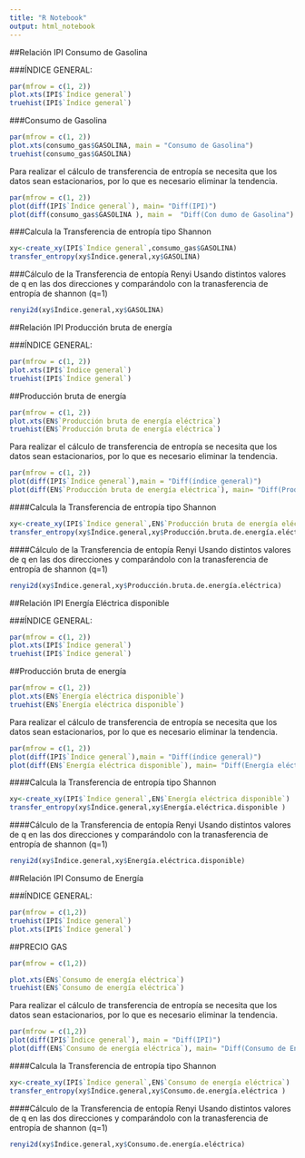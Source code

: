 ```yaml
---
title: "R Notebook"
output: html_notebook
---
```


##Relación IPI Consumo de Gasolina


###ÍNDICE GENERAL:




```r
par(mfrow = c(1, 2))
plot.xts(IPI$`Índice general`)
truehist(IPI$`Índice general`)
```


###Consumo de Gasolina
```r
par(mfrow = c(1, 2))
plot.xts(consumo_gas$GASOLINA, main = "Consumo de Gasolina")
truehist(consumo_gas$GASOLINA)
```


Para realizar el cálculo de transferencia de entropía se necesita que los datos sean estacionarios, por lo que es necesario eliminar la tendencia.


```r
par(mfrow = c(1, 2))
plot(diff(IPI$`Índice general`), main= "Diff(IPI)")
plot(diff(consumo_gas$GASOLINA ), main =  "Diff(Con dumo de Gasolina")
```
###Calcula la Transferencia de entropía tipo Shannon
```r
xy<-create_xy(IPI$`Índice general`,consumo_gas$GASOLINA)
transfer_entropy(xy$Índice.general,xy$GASOLINA)

```


###Cálculo de la Transferencia de entopía Renyi 
Usando distintos valores de q en las dos direcciones y comparándolo con la tranasferencia de entropía de shannon (q=1)

```r
renyi2d(xy$Índice.general,xy$GASOLINA)
```


##Relación IPI Producción bruta de energía


###ÍNDICE GENERAL:

```r
par(mfrow = c(1, 2))
plot.xts(IPI$`Índice general`)
truehist(IPI$`Índice general`)
```


##Producción bruta de energía
```r
par(mfrow = c(1, 2))
plot.xts(EN$`Producción bruta de energía eléctrica`)
truehist(EN$`Producción bruta de energía eléctrica`)
```


Para realizar el cálculo de transferencia de entropía se necesita que los datos sean estacionarios, por lo que es necesario eliminar la tendencia.


```r
par(mfrow = c(1, 2))
plot(diff(IPI$`Índice general`),main = "Diff(índice general)")
plot(diff(EN$`Producción bruta de energía eléctrica`), main= "Diff(Producción bruta de energía eléctrica")
```
####Calcula la Transferencia de entropía tipo Shannon
```r
xy<-create_xy(IPI$`Índice general`,EN$`Producción bruta de energía eléctrica`)
transfer_entropy(xy$Índice.general,xy$Producción.bruta.de.energía.eléctrica)

```


####Cálculo de la Transferencia de entopía Renyi 
Usando distintos valores de q en las dos direcciones y comparándolo con la tranasferencia de entropía de shannon (q=1)

```r
renyi2d(xy$Índice.general,xy$Producción.bruta.de.energía.eléctrica)
```


##Relación IPI Energía Eléctrica disponible


###ÍNDICE GENERAL:

```r
par(mfrow = c(1, 2))
plot.xts(IPI$`Índice general`)
truehist(IPI$`Índice general`)
```


##Producción bruta de energía
```r
par(mfrow = c(1, 2))
plot.xts(EN$`Energía eléctrica disponible`)
truehist(EN$`Energía eléctrica disponible`)
```


Para realizar el cálculo de transferencia de entropía se necesita que los datos sean estacionarios, por lo que es necesario eliminar la tendencia.


```r
par(mfrow = c(1, 2))
plot(diff(IPI$`Índice general`),main = "Diff(índice general)")
plot(diff(EN$`Energía eléctrica disponible`), main= "Diff(Energía eléctrica disponible")
```
####Calcula la Transferencia de entropía tipo Shannon
```r
xy<-create_xy(IPI$`Índice general`,EN$`Energía eléctrica disponible`)
transfer_entropy(xy$Índice.general,xy$Energía.eléctrica.disponible )

```


####Cálculo de la Transferencia de entopía Renyi 
Usando distintos valores de q en las dos direcciones y comparándolo con la tranasferencia de entropía de shannon (q=1)

```r
renyi2d(xy$Índice.general,xy$Energía.eléctrica.disponible)
```

##Relación IPI Consumo de Energía


###ÍNDICE GENERAL:

```r
par(mfrow = c(1,2))
truehist(IPI$`Índice general`)
plot.xts(IPI$`Índice general`)
```




##PRECIO GAS
```r
par(mfrow = c(1,2))

plot.xts(EN$`Consumo de energía eléctrica`)
truehist(EN$`Consumo de energía eléctrica`)
```


Para realizar el cálculo de transferencia de entropía se necesita que los datos sean estacionarios, por lo que es necesario eliminar la tendencia.


```r
par(mfrow = c(1,2))
plot(diff(IPI$`Índice general`), main = "Diff(IPI)")
plot(diff(EN$`Consumo de energía eléctrica`), main= "Diff(Consumo de Energía Eléctrica")
```
####Calcula la Transferencia de entropía tipo Shannon
```r
xy<-create_xy(IPI$`Índice general`,EN$`Consumo de energía eléctrica`)
transfer_entropy(xy$Índice.general,xy$Consumo.de.energía.eléctrica )

```


####Cálculo de la Transferencia de entopía Renyi 
Usando distintos valores de q en las dos direcciones y comparándolo con la tranasferencia de entropía de shannon (q=1)

```r
renyi2d(xy$Índice.general,xy$Consumo.de.energía.eléctrica)
```

